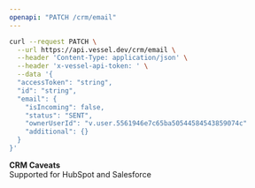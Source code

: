 ```yaml
---
openapi: "PATCH /crm/email"
---
```


<RequestExample>

```bash Request
curl --request PATCH \
  --url https://api.vessel.dev/crm/email \
  --header 'Content-Type: application/json' \
  --header 'x-vessel-api-token: ' \
  --data '{
  "accessToken": "string",
  "id": "string",
  "email": {
    "isIncoming": false,
    "status": "SENT",
    "ownerUserId": "v.user.5561946e7c65ba50544584543859074c"
    "additional": {}
  }
}'
```

</RequestExample>

**CRM Caveats**  
Supported for HubSpot and Salesforce
